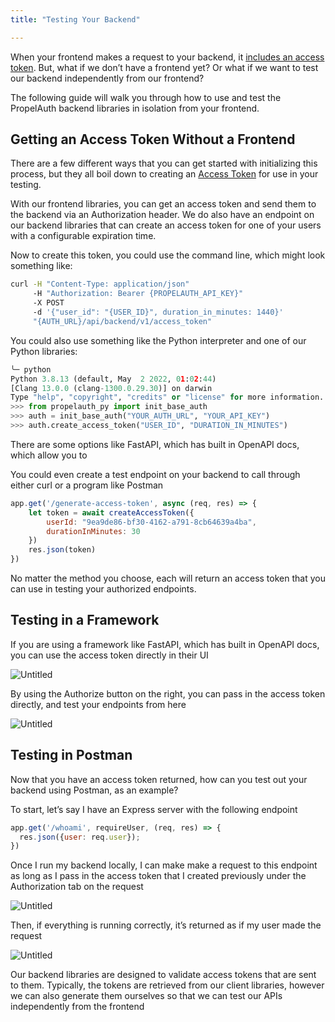 ```yaml
---
title: "Testing Your Backend"

---
```


When your frontend makes a request to your backend, it [includes an access token](https://docs.propelauth.com/how-tos/making-authenticated-requests). But, what if we don’t have a frontend yet? Or what if we want to test our backend independently from our frontend?

The following guide will walk you through how to use and test the PropelAuth backend libraries in isolation from your frontend.

## Getting an Access Token Without a Frontend

There are a few different ways that you can get started with initializing this process, but they all boil down to creating an [Access Token](https://docs.propelauth.com/overview/access-tokens) for use in your testing.

With our frontend libraries, you can get an access token and send them to the backend via an Authorization header. We do also have an endpoint on our backend libraries that can create an access token for one of your users with a configurable expiration time. 

Now to create this token, you could use the command line, which might look something like:

```bash
curl -H "Content-Type: application/json" 
     -H "Authorization: Bearer {PROPELAUTH_API_KEY}" 
     -X POST 
     -d '{"user_id": "{USER_ID}", duration_in_minutes: 1440}'
     "{AUTH_URL}/api/backend/v1/access_token" 
```

You could also use something like the Python interpreter and one of our Python libraries:

```python
╰─ python
Python 3.8.13 (default, May  2 2022, 01:02:44)
[Clang 13.0.0 (clang-1300.0.29.30)] on darwin
Type "help", "copyright", "credits" or "license" for more information.
>>> from propelauth_py import init_base_auth
>>> auth = init_base_auth("YOUR_AUTH_URL", "YOUR_API_KEY")
>>> auth.create_access_token("USER_ID", "DURATION_IN_MINUTES")
```

There are some options like FastAPI, which has built in OpenAPI docs, which allow you to 

You could even create a test endpoint on your backend to call through either curl or a program like Postman

```jsx
app.get('/generate-access-token', async (req, res) => {
	let token = await createAccessToken({
		userId: "9ea9de86-bf30-4162-a791-8cb64639a4ba",
		durationInMinutes: 30
	})
	res.json(token)
})
```

No matter the method you choose, each will return an access token that you can use in testing your authorized endpoints.

## Testing in a Framework

If you are using a framework like FastAPI, which has built in OpenAPI docs, you can use the access token directly in their UI

![Untitled](/images/testing-your-backend-fastapi.png)

By using the Authorize button on the right, you can pass in the access token directly, and test your endpoints from here

![Untitled](/images/testing-your-backend-fastapi-auth.png)

## Testing in Postman

Now that you have an access token returned, how can you test out your backend using Postman, as an example?

To start, let’s say I have an Express server with the following endpoint

```jsx
app.get('/whoami', requireUser, (req, res) => {
  res.json({user: req.user});
})
```

Once I run my backend locally, I can make make a request to this endpoint as long as I pass in the access token that I created previously under the Authorization tab on the request

![Untitled](/images/testing-your-backend-postman-request.png)

Then, if everything is running correctly, it’s returned as if my user made the request

![Untitled](/images/testing-your-backend-postman-response.png)

Our backend libraries are designed to validate access tokens that are sent to them. Typically, the tokens are retrieved from our client libraries, however we can also generate them ourselves so that we can test our APIs independently from the frontend